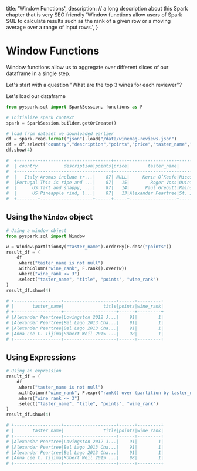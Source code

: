   title: 'Window Functions',
  description:
    // a long description about this Spark chapter that is very SEO friendly
    'Window functions allow users of Spark SQL to calculate results such as the rank of a given row or a moving average over a range of input rows.',
}

# Window Functions

Window functions allow us to aggregate over different slices of our dataframe in a single step.

Let's start with a question "What are the top 3 wines for each reviewer"?

Let's load our dataframe

```python {{title: "Python"}}
from pyspark.sql import SparkSession, functions as F

# Initialize spark context
spark = SparkSession.builder.getOrCreate()

# load from dataset we downloaded earlier
df = spark.read.format("json").load("/data/winemag-reviews.json")
df = df.select("country","description","points","price","taster_name","title","variety")
df.show(4)

#  +--------+--------------------+------+-----+------------------+--------------------+--------------+
#  | country|         description|points|price|       taster_name|               title|       variety|
#  +--------+--------------------+------+-----+------------------+--------------------+--------------+
#  |   Italy|Aromas include tr...|    87| NULL|     Kerin O’Keefe|Nicosia 2013 Vulk...|   White Blend|
#  |Portugal|This is ripe and ...|    87|   15|        Roger Voss|Quinta dos Avidag...|Portuguese Red|
#  |      US|Tart and snappy, ...|    87|   14|      Paul Gregutt|Rainstorm 2013 Pi...|    Pinot Gris|
#  |      US|Pineapple rind, l...|    87|   13|Alexander Peartree|St. Julian 2013 R...|      Riesling|
#  +--------+--------------------+------+-----+------------------+--------------------+--------------+
```

## Using the `Window` object

```python {{title: "Python"}}
# Using a window object
from pyspark.sql import Window

w = Window.partitionBy("taster_name").orderBy(F.desc("points"))
result_df = (
    df
    .where("taster_name is not null")
    .withColumn("wine_rank", F.rank().over(w))
    .where("wine_rank <= 3")
    .select("taster_name", "title", "points", "wine_rank")
)
result_df.show(4)

# +------------------+--------------------+------+---------+
# |       taster_name|               title|points|wine_rank|
# +------------------+--------------------+------+---------+
# |Alexander Peartree|Lovingston 2012 J...|    91|        1|
# |Alexander Peartree|Bel Lago 2013 Cha...|    91|        1|
# |Alexander Peartree|Bel Lago 2013 Cha...|    91|        1|
# |Anna Lee C. Iijima|Robert Weil 2015 ...|    98|        1|
# +------------------+--------------------+------+---------+
```

## Using Expressions

```python {{title: "Python"}}
# Using an expression
result_df = (
    df
    .where("taster_name is not null")
    .withColumn("wine_rank", F.expr("rank() over (partition by taster_name order by points desc)"))
    .where("wine_rank <= 3")
    .select("taster_name", "title", "points", "wine_rank")
)
result_df.show(4)

# +------------------+--------------------+------+---------+
# |       taster_name|               title|points|wine_rank|
# +------------------+--------------------+------+---------+
# |Alexander Peartree|Lovingston 2012 J...|    91|        1|
# |Alexander Peartree|Bel Lago 2013 Cha...|    91|        1|
# |Alexander Peartree|Bel Lago 2013 Cha...|    91|        1|
# |Anna Lee C. Iijima|Robert Weil 2015 ...|    98|        1|
# +------------------+--------------------+------+---------+
```